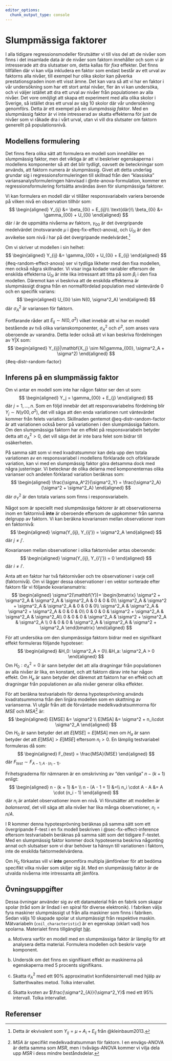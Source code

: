 ```yaml
---
editor_options: 
  chunk_output_type: console
---
```

<!-- New commands for matrices in regression -->
\newcommand{\Xmatrix}{\begin{bmatrix}1 & X_{11} & X_{12} & \cdots & X_{1k}\\1 & X_{21} & X_{22} & \cdots & X_{2k}\\\vdots & \vdots & \vdots & \ddots & \vdots\\1 & X_{n1} & X_{n2} & \cdots & X_{nk}\end{bmatrix}
}

\newcommand{\Xonematrix}{\begin{bmatrix}1 & X_{11}\\1 &X_{21}\\\vdots\\1 & X_{n1}\end{bmatrix}}

\newcommand{\Ymatrix}{\begin{bmatrix}Y_1\\Y_2\\\vdots\\Y_n\end{bmatrix}}

\newcommand{\betamatrix}{\begin{bmatrix}\beta_0\\\beta_1\\\vdots\\\beta_k\end{bmatrix}}

\newcommand{\betaonematrix}{\begin{bmatrix}\beta_0\\\beta_1\end{bmatrix}}

\newcommand{\Ematrix}{\begin{bmatrix}E_1\\E_2\\\vdots\\E_n\end{bmatrix}}

 <!-- Creates a shortcommand for sums -->
\newcommand{\Sum}[1]{\sum_{i=1}^#1}

<!-- CONTENT -->
# Slumpmässiga faktorer {#sec-random-effects}
I alla tidigare regressionsmodeller förutsätter vi till viss del att de nivåer som finns i det insamlade data är de nivåer som faktorn innehåller och som vi är intresserade att dra slutsatser om, detta kallas för *fixa* effekter. Det finns tillfällen där vi kan vilja inkludera en faktor som endast består av ett urval av faktorns alla nivåer, till exempel hur olika skolor kan påverka prestationsgraden inom ett visst ämne. Det kan vara så att vi har en faktor i vår undersökning som har ett stort antal nivåer, fler än vi kan undersöka, och vi väljer istället att dra ett urval av nivåer från populationen av alla nivåer. Det vore omöjligt att skapa ett experiment med alla olika skolor i Sverige, så istället dras ett urval av säg 10
skolor där vår undersökning genomförs. Detta är ett exempel på en *slumpmässig faktor*. Med en slumpmässig faktor är vi inte intresserad av skatta effekterna för just de nivåer som vi råkade dra i vårt urval, utan vi vill dra slutsater om faktorn generellt på populationsnivå. 

## Modellens formulering
Det finns flera olika sätt att formulera en modell som innehåller en slumpmässig faktor, men det viktiga är att vi beskriver egenskaperna i modellens komponenter så att det blir tydligt, oavsett de beteckningar som används, att faktorn numera är slumpmässig. Givet att detta underlag grundar sig i regressionsformuleringen till skillnad från den "klassiska" variansanalysformuleringen hänvisad i @nte-anova-formulation, kommer en regressionsformulering fortsätta användas även för slumpmässiga faktorer.

Vi kan formulera en modell där vi tillåter responsvariabeln variera beroende på vilken nivå en observation tillhör som:
$$
\begin{aligned}
  Y_{ij} &= \beta_{0i} + E_{ij}\\
  \text{där}\\
  \beta_{0i} &= \gamma_{00} + U_{0i}
\end{aligned}
$$
där $i$ är de uppmätta nivåerna av faktorn, $\gamma_{00}$ är det övergripande medelvärdet (motsvarande $\mu$ i @eq-fix-effect-anova), och $U_{0i}$ är den avvikelse som nivå $i$ har på det övergripande medelvärdet.^[Detta är ekvivalent som $Y_{ij} = \mu + A_i + E_{ij}$ från @kleinbaum2013.]

Om vi skriver ut modellen i sin helhet:
$$
\begin{aligned}
  Y_{ij} &= \gamma_{00} + U_{0i} + E_{ij}
\end{aligned}
$$ {#eq-random-effect-anova}
ser vi tydliga likheter med den fixa modellen, men också några skillnader. Vi visar inga kodade variabler eftersom de enskilda effekterna $U_{0i}$ är inte lika intressant att titta på som $\beta_i$ i den fixa modellen. Däremot kan vi beskriva att de enskilda effekterna är slumpmässigt dragna från en normalfördelad population med väntevärde 0 och en specifik varians: 
$$
\begin{aligned}
  U_{0i} \sim N(0, \sigma^2_A)
\end{aligned}
$$
där $\sigma^2_A$ är variansen för faktorn. 

Fortfarande råder att $E_{ij} \sim N(0, \sigma^2)$ vilket innebär att vi har en modell bestående av två olika varianskomponenter, $\sigma^2_A$ och $\sigma^2$, som anses vara oberoende av varandra. Detta leder också att vi kan beskriva fördelningen av Y|X som:
$$
\begin{aligned}
  Y_{ij}|\mathbf{X_j} \sim N(\gamma_{00}, \sigma^2_A + \sigma^2)
\end{aligned}
$$ {#eq-distr-random-factor}

## Inferens på en slumpmässig faktor
Om vi antar en modell som inte har någon faktor ser den ut som:
$$
\begin{aligned}
  Y_j = \gamma_{00} + E_{j}
\end{aligned}
$$
där $j = 1, \dots, n$. Som en följd innebär det att responsvariabelns fördelning blir $Y_{j}\sim N(\gamma{00}, \sigma^2)$, det vill säga att den enda variationen runt väntevärdet kommer från felets variation. Skillnaden gentemot @eq-distr-random-factor är att variationen också beror på variationen i den slumpmässiga faktorn. Om den slumpmässiga faktorn har en effekt på responsvariabeln betyder detta att $\sigma^2_A > 0$, det vill säga det är inte bara felet som bidrar till osäkerheten.

På samma sätt som vi med kvadratsummor kan dela upp den totala variationen av en responsvariabel i modellens förklarade och oförklarade variation, kan vi med en slumpmässig faktor göra detsamma dock med några justeringar. Vi betecknar de olika delarna med komponenternas olika varianser och andelen förklarad variation beräknas som:
$$
\begin{aligned}
  \frac{\sigma_A^2}{\sigma^2_Y} = \frac{\sigma^2_A}{\sigma^2 + \sigma^2_A}
\end{aligned}
$$
där $\sigma^2_Y$ är den totala varians som finns i responsvariabeln.

::: {.callout-note}
Något som är speciellt med slumpmässiga faktorer är att observationerna inom en faktornivå **inte** är oberoende eftersom de uppkommer från samma delgrupp av faktorn. Vi kan beräkna kovariansen mellan observationer inom en faktornivå:
$$
\begin{aligned}
  \sigma(Y_{ij}, Y_{ij'}) = \sigma^2_A 
\end{aligned}
$$
där $j \ne j'$. 

Kovariansen mellan observationer i olika faktornivåer antas oberoende:
$$
\begin{aligned}
  \sigma(Y_{ij}, Y_{i'j'}) = 0
\end{aligned}
$$
där $i \ne i'$.

Anta att en faktor har två faktornivåer och tre observationer i varje cell (faktornivå). Om vi lägger dessa observationer i en vektor sorterade efter faktorn får vi följande kovariansmatris:
$$
\begin{aligned}
\sigma^2(\mathbf{Y})= \begin{bmatrix}
        \sigma^2 + \sigma^2_A   & \sigma^2_A              & \sigma^2_A              & 0 & 0 & 0\\
        \sigma^2_A            & \sigma^2 + \sigma^2_A     & \sigma^2_A              & 0 & 0 & 0\\
        \sigma^2_A            & \sigma^2_A              & \sigma^2 + \sigma^2_A     & 0 & 0 & 0\\
        0                       & 0                         & 0                         & \sigma^2 + \sigma^2_A & \sigma^2_A          & \sigma^2_A\\
        0                       & 0                         & 0                         & \sigma^2_A          & \sigma^2 + \sigma^2_A & \sigma^2_A \\
        0                       & 0                         & 0                         & \sigma^2_A          & \sigma^2_A          & \sigma^2 + \sigma^2_A
    \end{bmatrix}
\end{aligned}
$$
:::

För att undersöka om den slumpmässiga faktorn bidrar med en signifikant effekt formuleras följande hypoteser:
$$
\begin{aligned}
  &H_0: \sigma^2_A = 0\\
  &H_a: \sigma^2_A > 0
\end{aligned}
$$
Om $H_0: \sigma_A^2 = 0$ är sann betyder det att alla dragningar från populationen av alla nivåer är lika, en konstant, och att faktorn därav inte har någon effekt. Om $H_a$ är sann betyder det däremot att faktorn har en effekt och att dragningar från populationen av alla nivåer generar olika effekter.

För att beräkna testvariabeln för denna hypotesprövning används kvadratsummorna från den linjära modellen som en skattning av varianserna. Vi utgår från att de förväntade medelkvadratsummorna för $MSE$ och $MSA$^[$MSA$ är specifikt medelkvadratsumman för faktorn. I en envägs-ANOVA är detta samma som $MSR$, men i tvåvägs-ANOVA kommer vi vilja dela upp $MSR$ i dess mindre beståndsdelar.] är:
$$
\begin{aligned}
    E[MSE] &= \sigma^2 \\
    E[MSA] &= \sigma^2 + n_i\cdot \sigma^2_A
\end{aligned}
$$
Om $H_0$ är sann betyder det att $E[MSE] = E[MSA]$ men om $H_a$ är sann betyder det att $E[MSA] > E[MSE]$ eftersom $n_i > 0$. En lämplig testvariabel formuleras då som:
$$
\begin{aligned}
  F_{test} = \frac{MSA}{MSE}
\end{aligned}
$$
där $F_{test} \sim F_{A - 1; A\cdot(n_i - 1)}$.

::: {.callout-note}
Frihetsgraderna för nämnaren är en omskrivning av "den vanliga" $n - (k + 1)$ enligt:
$$
\begin{aligned}
    n - (k + 1) &= \\
    n - (A - 1 + 1) &=\\
    n_i \cdot A - A &= A \cdot (n_i - 1)
\end{aligned}
$$
där $n_i$ är antalet observationer inom en nivå. Vi förutsätter att modellen är *balanserad*, det vill säga att alla nivåer har lika många observationer, $n_i = n / A$.
:::

I R kommer denna hypotesprövning beräknas på samma sätt som ett övergripande F-test i en fix modell beskriven i @sec-fix-effect-inference eftersom testvariabeln beräknas på samma sätt som det tidigare F-testet. Med en slumpmässig faktor kommer dock hypoteserna beskriva någonting annat och slutsatser som vi drar behöver ta hänsyn till variationen i faktorn, inte de enskilda faktormedelvärdena. 

::: {.callout-important}
Om $H_0$ förkastas vill vi **inte** genomföra multipla jämförelser för att bedöma specifikt vilka nivåer som skiljer sig åt. Med en slumpmässig faktor är de utvalda nivåerna inte intressanta att jämföra.
:::

<!-- TODO MORE ABOUT INFERENCE (INTERVALS) OF DIFFERENT SIGMA -->


## Övningsuppgifter
Dessa övningar använder sig av ett datamaterial från en fabrik som skapar spolar (tråd som är lindad i en spiral för diverse elektronik). I fabriken väljs fyra maskiner slumpmässigt ut från alla maskiner som finns i fabriken. Sedan väljs 10 skapade spolar ut slumpmässigt från respektive maskin. Mätvariabeln (`coil_characteristic`) är en egenskap (oklart vad) hos spolarna. Materialet finns tillgängligt [här](https://raw.githubusercontent.com/hietalai/statistics-in-r/main/resources/data/coils.csv).

a) Motivera varför en modell med en slumpmässiga faktor är lämplig för att analysera detta material. Formulera modellen och beskriv varje komponent.

b) Undersök om det finns en signifikant effekt av maskinerna på egenskaperna med 5 procents signifikans.

c) Skatta $\sigma^2_{A}$ med ett 90% approximativt konfidensintervall med hjälp av Satterthwaites metod. Tolka intervallet.

d) Skatta kvoten av $\frac{\sigma^2_{A}}{\sigma^2_Y}$ med ett 95% intervall. Tolka intervallet.


## Referenser {.unnumbered}

